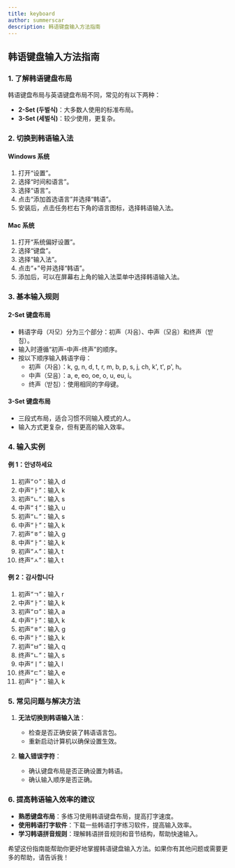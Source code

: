 ```yaml
---
title: keyboard
author: summerscar
description: 韩语键盘输入方法指南
---
```


## 韩语键盘输入方法指南

### 1. 了解韩语键盘布局

韩语键盘布局与英语键盘布局不同，常见的有以下两种：

- **2-Set (두벌식)**：大多数人使用的标准布局。
- **3-Set (세벌식)**：较少使用，更复杂。

### 2. 切换到韩语输入法

#### Windows 系统

1. 打开“设置”。
2. 选择“时间和语言”。
3. 选择“语言”。
4. 点击“添加首选语言”并选择“韩语”。
5. 安装后，点击任务栏右下角的语言图标，选择韩语输入法。

#### Mac 系统

1. 打开“系统偏好设置”。
2. 选择“键盘”。
3. 选择“输入法”。
4. 点击“+”号并选择“韩语”。
5. 添加后，可以在屏幕右上角的输入法菜单中选择韩语输入法。

### 3. 基本输入规则

#### 2-Set 键盘布局

- 韩语字母（자모）分为三个部分：初声（자음）、中声（모음）和终声（받침）。
- 输入时遵循“初声-中声-终声”的顺序。
- 按以下顺序输入韩语字母：
  - 初声（자음）：k, g, n, d, t, r, m, b, p, s, j, ch, k', t', p', h。
  - 中声（모음）：a, e, eo, oe, o, u, eu, i。
  - 终声（받침）：使用相同的字母键。

#### 3-Set 键盘布局

- 三段式布局，适合习惯不同输入模式的人。
- 输入方式更复杂，但有更高的输入效率。

### 4. 输入实例

#### 例 1：안녕하세요

1. 初声“ㅇ”：输入 d
2. 中声“ㅏ”：输入 k
3. 初声“ㄴ”：输入 s
4. 中声“ㅕ”：输入 u
5. 初声“ㄴ”：输入 s
6. 中声“ㅏ”：输入 k
7. 初声“ㅎ”：输入 g
8. 中声“ㅏ”：输入 k
9. 初声“ㅅ”：输入 t
10. 终声“ㅅ”：输入 t

#### 例 2：감사합니다

1. 初声“ㄱ”：输入 r
2. 中声“ㅏ”：输入 k
3. 初声“ㅁ”：输入 a
4. 中声“ㅏ”：输入 k
5. 初声“ㅎ”：输入 g
6. 中声“ㅏ”：输入 k
7. 初声“ㅂ”：输入 q
8. 终声“ㄴ”：输入 s
9. 中声“ㅣ”：输入 l
10. 终声“ㄷ”：输入 e
11. 初声“ㅏ”：输入 k

### 5. 常见问题与解决方法

1. **无法切换到韩语输入法**：
   - 检查是否正确安装了韩语语言包。
   - 重新启动计算机以确保设置生效。

2. **输入错误字符**：
   - 确认键盘布局是否正确设置为韩语。
   - 确认输入顺序是否正确。

### 6. 提高韩语输入效率的建议

- **熟悉键盘布局**：多练习使用韩语键盘布局，提高打字速度。
- **使用韩语打字软件**：下载一些韩语打字练习软件，提高输入效率。
- **学习韩语拼音规则**：理解韩语拼音规则和音节结构，帮助快速输入。

希望这份指南能帮助你更好地掌握韩语键盘输入方法。如果你有其他问题或需要更多的帮助，请告诉我！
